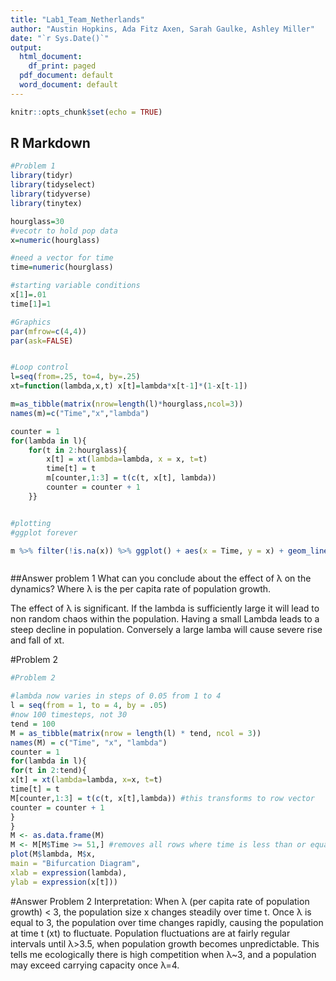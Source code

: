 ```yaml
---
title: "Lab1_Team_Netherlands"
author: "Austin Hopkins, Ada Fitz Axen, Sarah Gaulke, Ashley Miller"
date: "`r Sys.Date()`"
output:
  html_document:
    df_print: paged
  pdf_document: default
  word_document: default
---
```


```r
knitr::opts_chunk$set(echo = TRUE)
```

## R Markdown



```r
#Problem 1
library(tidyr)
library(tidyselect)
library(tidyverse)
library(tinytex)

hourglass=30
#vecotr to hold pop data
x=numeric(hourglass)

#need a vector for time
time=numeric(hourglass)

#starting variable conditions
x[1]=.01
time[1]=1

#Graphics
par(mfrow=c(4,4))
par(ask=FALSE)


#Loop control
l=seq(from=.25, to=4, by=.25)
xt=function(lambda,x,t) x[t]=lambda*x[t-1]*(1-x[t-1])

m=as_tibble(matrix(nrow=length(l)*hourglass,ncol=3))
names(m)=c("Time","x","lambda")

counter = 1
for(lambda in l){
    for(t in 2:hourglass){
        x[t] = xt(lambda=lambda, x = x, t=t)
        time[t] = t
        m[counter,1:3] = t(c(t, x[t], lambda)) 
        counter = counter + 1
    }}


#plotting
#ggplot forever

m %>% filter(!is.na(x)) %>% ggplot() + aes(x = Time, y = x) + geom_line() + facet_wrap(~ lambda, scales = "free_y", labeller = label_both)  



```


##Answer problem 1 
What can you conclude about the effect of λ
 on the dynamics? Where λ is the per capita rate of population growth. 

The effect of λ is significant. If the lambda is sufficiently large it will lead to non random chaos within the population. Having a small Lambda leads to a steep decline in population. Conversely a large lamba will cause severe rise and fall of xt. 



#Problem 2


```r
#Problem 2

#lambda now varies in steps of 0.05 from 1 to 4
l = seq(from = 1, to = 4, by = .05)
#now 100 timesteps, not 30
tend = 100
M = as_tibble(matrix(nrow = length(l) * tend, ncol = 3))
names(M) = c("Time", "x", "lambda")
counter = 1
for(lambda in l){
for(t in 2:tend){
x[t] = xt(lambda=lambda, x=x, t=t)
time[t] = t
M[counter,1:3] = t(c(t, x[t],lambda)) #this transforms to row vector
counter = counter + 1
}
}
M <- as.data.frame(M)
M <- M[M$Time >= 51,] #removes all rows where time is less than or equal to 50
plot(M$lambda, M$x,
main = "Bifurcation Diagram",
xlab = expression(lambda),
ylab = expression(x[t]))

```
 

#Answer Problem 2
Interpretation: When λ (per capita rate of population growth) < 3, the population size x changes steadily
over time t. Once λ is equal to 3, the population over time changes rapidly, causing the population at time t
(xt) to fluctuate. Population fluctuations are at fairly regular intervals until λ>3.5, when population growth
becomes unpredictable. This tells me ecologically there is high competition when λ~3, and a population may
exceed carrying capacity once λ=4.
